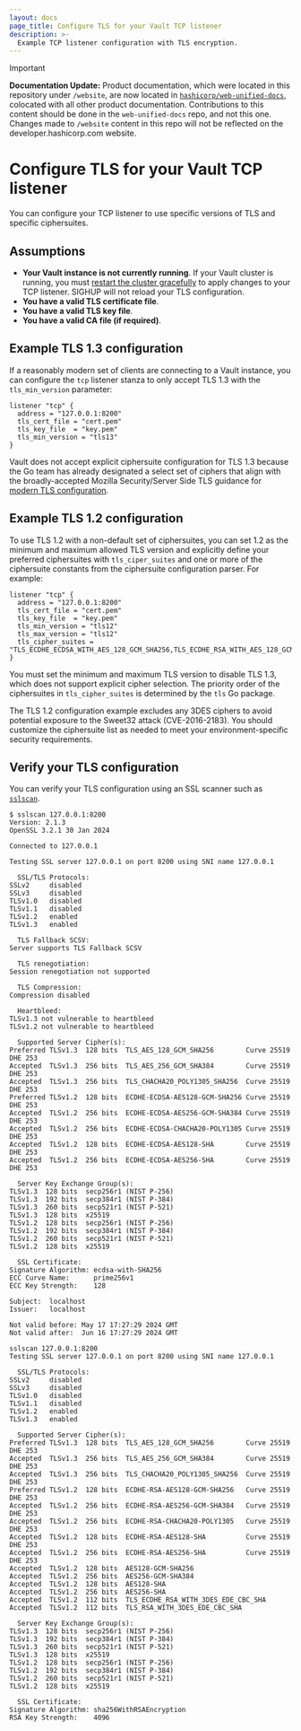 ```yaml
---
layout: docs
page_title: Configure TLS for your Vault TCP listener
description: >-
  Example TCP listener configuration with TLS encryption.
---
```


> [!IMPORTANT]  
> **Documentation Update:** Product documentation, which were located in this repository under `/website`, are now located in [`hashicorp/web-unified-docs`](https://github.com/hashicorp/web-unified-docs), colocated with all other product documentation. Contributions to this content should be done in the `web-unified-docs` repo, and not this one. Changes made to `/website` content in this repo will not be reflected on the developer.hashicorp.com website.

# Configure TLS for your Vault TCP listener

You can configure your TCP listener to use specific versions of TLS and specific
ciphersuites.

## Assumptions

- **Your Vault instance is not currently running**. If your Vault cluster is
  running, you must
  [restart the cluster gracefully](https://support.hashicorp.com/hc/en-us/articles/17169701076371-A-Step-by-Step-Guide-to-Restarting-a-Vault-Cluster)
  to apply changes to your TCP listener. SIGHUP will not reload your TLS
  configuration.
- **You have a valid TLS certificate file**.
- **You have a valid TLS key file**.
- **You have a valid CA file (if required)**.

## Example TLS 1.3 configuration

If a reasonably modern set of clients are connecting to a Vault instance, you
can configure the `tcp` listener stanza to only accept TLS 1.3 with the
`tls_min_version` parameter:

<CodeBlockConfig hideClipboard highlight="5">

```plaintext
listener "tcp" {
  address = "127.0.0.1:8200"
  tls_cert_file = "cert.pem"
  tls_key_file  = "key.pem"
  tls_min_version = "tls13"
}
```

</CodeBlockConfig>

Vault does not accept explicit ciphersuite configuration for TLS 1.3 because the
Go team has already designated a select set of ciphers that align with the
broadly-accepted Mozilla Security/Server Side TLS guidance for [modern TLS
configuration](https://wiki.mozilla.org/Security/Server_Side_TLS#Modern_compatibility).

## Example TLS 1.2 configuration

To use TLS 1.2 with a non-default set of ciphersuites, you can set 1.2 as the
minimum and maximum allowed TLS version and explicitly define your preferred
ciphersuites with `tls_ciper_suites` and one or more of the ciphersuite
constants from the ciphersuite configuration parser. For example:

<CodeBlockConfig hideClipboard highlight="5-7">

```plaintext
listener "tcp" {
  address = "127.0.0.1:8200"
  tls_cert_file = "cert.pem"
  tls_key_file  = "key.pem"
  tls_min_version = "tls12"
  tls_max_version = "tls12"
  tls_cipher_suites = "TLS_ECDHE_ECDSA_WITH_AES_128_GCM_SHA256,TLS_ECDHE_RSA_WITH_AES_128_GCM_SHA256,TLS_ECDHE_ECDSA_WITH_AES_256_GCM_SHA384,TLS_ECDHE_RSA_WITH_AES_256_GCM_SHA384,TLS_ECDHE_ECDSA_WITH_CHACHA20_POLY1305_SHA256,TLS_ECDHE_RSA_WITH_CHACHA20_POLY1305_SHA256"
}
```

</CodeBlockConfig>

You must set the minimum and maximum TLS version to disable TLS 1.3, which does
not support explicit cipher selection. The priority order of the ciphersuites
in `tls_cipher_suites` is determined by the `tls` Go package.

<Note>

  The TLS 1.2 configuration example excludes any 3DES ciphers to avoid potential
  exposure to the Sweet32 attack (CVE-2016-2183). You should customize the
  ciphersuite list as needed to meet your environment-specific security
  requirements.

</Note>

## Verify your TLS configuration

You can verify your TLS configuration using an SSL scanner such as
[`sslscan`](https://github.com/rbsec/sslscan). 

<Tabs>
<Tab heading="Example scan with ECDSA certificate">

<CodeBlockConfig hideClipboard>

```shell-session
$ sslscan 127.0.0.1:8200
Version: 2.1.3
OpenSSL 3.2.1 30 Jan 2024

Connected to 127.0.0.1

Testing SSL server 127.0.0.1 on port 8200 using SNI name 127.0.0.1

  SSL/TLS Protocols:
SSLv2     disabled
SSLv3     disabled
TLSv1.0   disabled
TLSv1.1   disabled
TLSv1.2   enabled
TLSv1.3   enabled

  TLS Fallback SCSV:
Server supports TLS Fallback SCSV

  TLS renegotiation:
Session renegotiation not supported

  TLS Compression:
Compression disabled

  Heartbleed:
TLSv1.3 not vulnerable to heartbleed
TLSv1.2 not vulnerable to heartbleed

  Supported Server Cipher(s):
Preferred TLSv1.3  128 bits  TLS_AES_128_GCM_SHA256        Curve 25519 DHE 253
Accepted  TLSv1.3  256 bits  TLS_AES_256_GCM_SHA384        Curve 25519 DHE 253
Accepted  TLSv1.3  256 bits  TLS_CHACHA20_POLY1305_SHA256  Curve 25519 DHE 253
Preferred TLSv1.2  128 bits  ECDHE-ECDSA-AES128-GCM-SHA256 Curve 25519 DHE 253
Accepted  TLSv1.2  256 bits  ECDHE-ECDSA-AES256-GCM-SHA384 Curve 25519 DHE 253
Accepted  TLSv1.2  256 bits  ECDHE-ECDSA-CHACHA20-POLY1305 Curve 25519 DHE 253
Accepted  TLSv1.2  128 bits  ECDHE-ECDSA-AES128-SHA        Curve 25519 DHE 253
Accepted  TLSv1.2  256 bits  ECDHE-ECDSA-AES256-SHA        Curve 25519 DHE 253

  Server Key Exchange Group(s):
TLSv1.3  128 bits  secp256r1 (NIST P-256)
TLSv1.3  192 bits  secp384r1 (NIST P-384)
TLSv1.3  260 bits  secp521r1 (NIST P-521)
TLSv1.3  128 bits  x25519
TLSv1.2  128 bits  secp256r1 (NIST P-256)
TLSv1.2  192 bits  secp384r1 (NIST P-384)
TLSv1.2  260 bits  secp521r1 (NIST P-521)
TLSv1.2  128 bits  x25519

  SSL Certificate:
Signature Algorithm: ecdsa-with-SHA256
ECC Curve Name:      prime256v1
ECC Key Strength:    128

Subject:  localhost
Issuer:   localhost

Not valid before: May 17 17:27:29 2024 GMT
Not valid after:  Jun 16 17:27:29 2024 GMT
```

</CodeBlockConfig>

</Tab>
<Tab heading="Example scan with RSA certificate">

<CodeBlockConfig hideClipboard>

```shell-session
sslscan 127.0.0.1:8200
Testing SSL server 127.0.0.1 on port 8200 using SNI name 127.0.0.1

  SSL/TLS Protocols:
SSLv2     disabled
SSLv3     disabled
TLSv1.0   disabled
TLSv1.1   disabled
TLSv1.2   enabled
TLSv1.3   enabled

  Supported Server Cipher(s):
Preferred TLSv1.3  128 bits  TLS_AES_128_GCM_SHA256        Curve 25519 DHE 253
Accepted  TLSv1.3  256 bits  TLS_AES_256_GCM_SHA384        Curve 25519 DHE 253
Accepted  TLSv1.3  256 bits  TLS_CHACHA20_POLY1305_SHA256  Curve 25519 DHE 253
Preferred TLSv1.2  128 bits  ECDHE-RSA-AES128-GCM-SHA256   Curve 25519 DHE 253
Accepted  TLSv1.2  256 bits  ECDHE-RSA-AES256-GCM-SHA384   Curve 25519 DHE 253
Accepted  TLSv1.2  256 bits  ECDHE-RSA-CHACHA20-POLY1305   Curve 25519 DHE 253
Accepted  TLSv1.2  128 bits  ECDHE-RSA-AES128-SHA          Curve 25519 DHE 253
Accepted  TLSv1.2  256 bits  ECDHE-RSA-AES256-SHA          Curve 25519 DHE 253
Accepted  TLSv1.2  128 bits  AES128-GCM-SHA256
Accepted  TLSv1.2  256 bits  AES256-GCM-SHA384
Accepted  TLSv1.2  128 bits  AES128-SHA
Accepted  TLSv1.2  256 bits  AES256-SHA
Accepted  TLSv1.2  112 bits  TLS_ECDHE_RSA_WITH_3DES_EDE_CBC_SHA
Accepted  TLSv1.2  112 bits  TLS_RSA_WITH_3DES_EDE_CBC_SHA

  Server Key Exchange Group(s):
TLSv1.3  128 bits  secp256r1 (NIST P-256)
TLSv1.3  192 bits  secp384r1 (NIST P-384)
TLSv1.3  260 bits  secp521r1 (NIST P-521)
TLSv1.3  128 bits  x25519
TLSv1.2  128 bits  secp256r1 (NIST P-256)
TLSv1.2  192 bits  secp384r1 (NIST P-384)
TLSv1.2  260 bits  secp521r1 (NIST P-521)
TLSv1.2  128 bits  x25519

  SSL Certificate:
Signature Algorithm: sha256WithRSAEncryption
RSA Key Strength:    4096
```

</CodeBlockConfig>

</Tab>
</Tabs>
